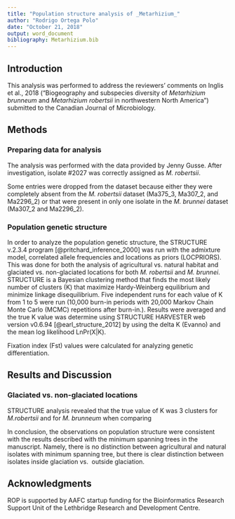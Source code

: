 ```yaml
---
title: "Population structure analysis of _Metarhizium_"
author: "Rodrigo Ortega Polo"
date: "October 21, 2018"
output: word_document
bibliography: Metarhizium.bib
---
```


## Introduction

This analysis was performed to address the reviewers' comments on
Inglis et al., 2018 ("Biogeography and subspecies diversity of 
_Metarhizium brunneum_ and _Metarhizium robertsii_ in northwestern 
North America") submitted to the Canadian Journal of Microbiology.


## Methods

### Preparing data for analysis

The analysis was performed with the data provided by Jenny Gusse. After investigation,
isolate #2027 was correctly assigned as _M. robertsii_.

Some entries were dropped from the dataset because either they were completely absent from the _M. robertsii_
dataset (Ma375_3, Ma307_2, and Ma2296_2) or that were present in only one isolate in the _M. brunnei_ dataset (Ma307_2 and Ma2296_2).

### Population genetic structure

In order to analyze the population genetic structure, the STRUCTURE v.2.3.4 program 
[@pritchard_inference_2000] was run with the admixture model, 
correlated allele frequencies and locations as priors (LOCPRIORS). This was done for 
both the analysis of agricultural vs. natural habitat and glaciated vs. non-glaciated locations for both
_M. robertsii_ and _M. brunnei_. 
STRUCTURE is a Bayesian clustering method that finds the most likely number of clusters (K) 
that maximize Hardy-Weinberg equilibrium and minimize linkage disequilibrium. 
Five independent runs for each value of K from 1 to 5 were 
run (10,000 burn-in periods with 20,000 Markov Chain Monte Carlo (MCMC) repetitions after 
burn-in.). Results were averaged and the true K value was determine using STRUCTURE HARVESTER web version 
v0.6.94 [@earl_structure_2012] by using the delta K (Evanno) and the mean log likelihood LnPr(X|K).

Fixation index (Fst) values were calculated for analyzing genetic differentiation.

## Results and Discussion

### Glaciated vs. non-glaciated locations

STRUCTURE analysis revealed that the true value of K was 3 clusters for _M.robertsii_ and for _M. brunneum_
when comparing 


In conclusion, the observations on population structure were 
consistent with the results described with the minimum spanning trees 
in the manuscript. Namely, there is no distinction between 
agricultural and natural isolates with minimum spanning tree, but 
there is clear distinction between isolates inside glaciation vs. 
outside glaciation.

## Acknowledgments

ROP is supported by AAFC startup funding for the Bioinformatics Research Support Unit of the Lethbridge Research and Development Centre.